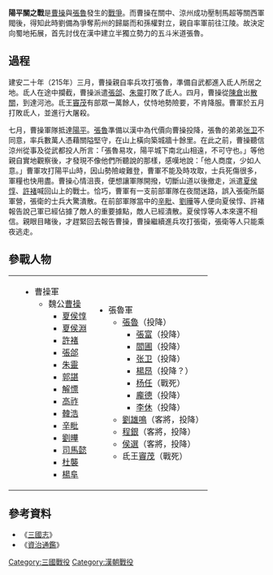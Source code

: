 {{about|曹操與張魯的战役|蒙古帝国攻南宋的战役|阳平关之战 (1236年)}}

{{Infobox Military Conflict|
image=|
caption=|
conflict=陽平關之戰|
date=建安二十年（215年）三月—十一月|
place=益州[[陽平關|陽平關]]（[[漢中|漢中]]、[[武都|武都]]一帶）|
result=[[曹操|曹操]]戰勝[[張魯|張魯]]，取得壓制益州的咽喉|
combatant1=[[曹操|曹操]]|
combatant2=[[張魯|張魯]]、[[氐|氐]]、[[羌|羌]]等|
commander1=[[曹操|曹操]]|
commander2=[[張魯|張魯]]|
strength1=100,000人|
strength2=數萬人|
casualties1=不詳|
casualties2=不詳|
}}

'''陽平關之戰'''是[[曹操|曹操]]與[[張魯|張魯]]發生的[[戰爭|戰爭]]。而曹操在關中、涼州成功壓制馬超等關西軍閥後，得知此時劉備為爭奪荊州的歸屬而和孫權對立，親自率軍前往江陵。故決定向蜀地拓展，首先討伐在漢中建立半獨立勢力的五斗米道張魯。

==過程==
建安二十年（215年）三月，曹操親自率兵攻打張魯，準備自武都進入氐人所居之地。氐人在途中攔截，曹操派遣[[張郃|張郃]]、[[朱靈|朱靈]]打敗了氐人。四月，曹操從[[陈仓城|陳倉]]出[[散關|散關]]，到達河池。氐王[[窦茂_(东汉)|竇茂]]有部眾一萬餘人，仗恃地勢險要，不肯降服。曹軍於五月打敗氐人，並進行大屠殺。

七月，曹操軍隊抵達[[陽平關|陽平]]。[[張魯|張魯]]準備以漢中為代價向曹操投降，張魯的弟弟[[张卫|张卫]]不同意，率兵數萬人憑藉關隘堅守，在山上橫向築城牆十餘里。在此之前，曹操聽信涼州從事及從武都投人所言：「張魯易攻，陽平城下南北山相遠，不可守也。」等他親自實地觀察後，才發現不像他們所聽說的那樣，感嘆地說：「他人商度，少如人意。」曹軍攻打陽平山時，因山勢險峻難登，曹軍不能及時攻取，士兵死傷很多，軍糧也快用盡。曹操心情沮喪，便想讓軍隊開撥，切斷山道以後撤走，派遣[[夏侯惇|夏侯惇]]、[[許褚|許褚]]喊回山上的戰士。恰巧，曹軍有一支前部軍隊在夜間迷路，誤入張衛所屬軍營，張衛的士兵大驚潰散。在前部軍隊當中的[[辛毗|辛毗]]、[[劉曄|劉曄]]等人便向夏侯惇、許褚報告說己軍已經佔據了敵人的重要據點，敵人已經潰散。夏侯惇等人本來還不相信。親眼目睹後，才趕緊回去報告曹操，曹操繼續進兵攻打張衛，張衛等人只能乘夜逃走。

==參戰人物==
{|
|
|valign=top|
*曹操軍
**魏公[[曹操|曹操]]
***[[夏侯惇|夏侯惇]]
***[[夏侯淵|夏侯淵]]
***[[許褚|許褚]]
***[[張郃|張郃]]
***[[朱靈|朱靈]]
***[[郭諶|郭諶]]
***[[解慓|解慓]]
***[[高祚|高祚]]
***[[韓浩|韓浩]]
***[[辛毗|辛毗]]
***[[劉曄|劉曄]]
***[[司馬懿|司馬懿]]
***[[杜襲|杜襲]]
***[[楊阜|楊阜]]
|valign=top|
*張魯軍
**[[張魯|張魯]]（投降）
***[[張富|張富]]（投降）
***[[閻圃|閻圃]]（投降）
***[[张卫|张卫]]（投降）
***[[楊昂|楊昂]]（投降？）
***[[杨任|杨任]]（戰死）
***[[龐德|龐德]]（投降）
***[[李休|李休]]（投降）
**[[劉雄鳴|劉雄鳴]]（客將，投降）
**[[程銀|程銀]]（客將，投降）
**[[侯選|侯選]]（客將，投降）
**氐王[[陽平關之戰#參戰人物|竇茂]]（戰死）
|}

==參考資料==
*《[[三國志|三國志]]》
*《[[資治通鑑|資治通鑑]]》

{{三國}}
{{三國歷史事件|index=HZZZ}}

[[Category:三國戰役|Category:三國戰役]]
[[Category:漢朝戰役|Category:漢朝戰役]]